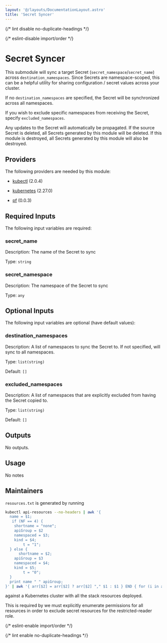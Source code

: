 ```yaml
---
layout: '@/layouts/DocumentationLayout.astro'
title: 'Secret Syncer'
---
```



{/* lint disable no-duplicate-headings */}

{/* eslint-disable import/order */}

<ModuleHeader
  name="kube_sync_secret"
  sourceHref="https://github.com/Panfactum/stack/tree/__PANFACTUM_VERSION_EDGE__/packages/infrastructure/kube_sync_secret"
  status="stable"
  type="submodule"
/>

# Secret Syncer

This submodule will sync a target Secret (`secret_namespace`/`secret_name`) across `destination_namespaces`. Since Secrets
are namespace-scoped, this can be a helpful utility for sharing configuration / secret values across your cluster.

If no `destination_namespaces` are specified, the Secret will be synchronized across all namespaces.

If you wish to exclude specific namespaces from receiving the Secret, specify `excluded_namespaces`.

Any updates to the Secret will automatically be propagated. If the source Secret is deleted, all Secrets generated by this
module will be deleted. If this module is destroyed, all Secrets generated by this module will also be destroyed.

## Providers

The following providers are needed by this module:

- [kubectl](https://registry.terraform.io/providers/alekc/kubectl/2.0.4/docs) (2.0.4)

- [kubernetes](https://registry.terraform.io/providers/hashicorp/kubernetes/2.27.0/docs) (2.27.0)

- [pf](https://registry.terraform.io/providers/panfactum/pf/0.0.3/docs) (0.0.3)

## Required Inputs

The following input variables are required:

### secret_name

Description: The name of the Secret to sync

Type: `string`

### secret_namespace

Description: The namespace of the Secret to sync

Type: `any`

## Optional Inputs

The following input variables are optional (have default values):

### destination_namespaces

Description: A list of namespaces to sync the Secret to. If not specified, will sync to all namespaces.

Type: `list(string)`

Default: `[]`

### excluded_namespaces

Description: A list of namespaces that are explicitly excluded from having the Secret copied to.

Type: `list(string)`

Default: `[]`

## Outputs

No outputs.

## Usage

No notes

## Maintainers

`resources.txt` is generated by running

```bash
kubectl api-resources --no-headers | awk '{
  name = $1;
   if (NF == 4) {
    shortname = "none";
    apiGroup = $2
    namespaced = $3;
    kind = $4;
        t = "1";
  } else {
      shortname = $2;
    apiGroup = $3
    namespaced = $4;
    kind = $5;
        t = "0";
  }
  print name " " apiGroup;
}' | awk '{ arr[$2] = arr[$2] ? arr[$2] "," $1 : $1 } END { for (i in arr) print arr[i], i }'

```

against a Kubernetes cluster with all the stack resources deployed.

This is required by we must explicitly enumerate permissions for all resources in order to exclude secret resources
for the restricted-reader role.

{/* eslint-enable import/order */}

{/* lint enable no-duplicate-headings */}
